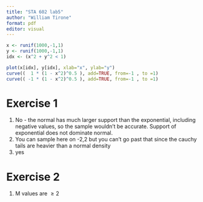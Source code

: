 ```yaml
---
title: "STA 602 lab5"
author: "William Tirone"
format: pdf
editor: visual
---
```


```r
x <- runif(1000,-1,1)
y <- runif(1000,-1,1)
idx <- (x^2 + y^2 < 1)

plot(x[idx], y[idx], xlab="x", ylab="y")
curve((  1 * (1 - x^2)^0.5 ), add=TRUE, from=-1 , to =1)
curve(( -1 * (1 - x^2)^0.5 ), add=TRUE, from=-1 , to =1)
```

# Exercise 1

1.  No - the normal has much larger support than the exponential, including negative values, so the sample wouldn't be accurate. Support of exponential does not dominate normal.
2.  You can sample here on -2,2 but you can't go past that since the cauchy tails are heavier than a normal density
3.  yes

# Exercise 2

1.  M values are $\ge 2$
